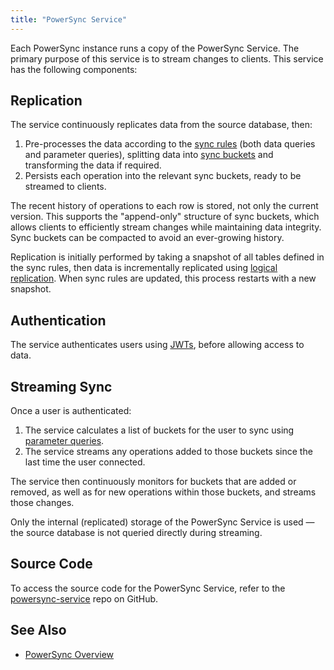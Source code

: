 ```yaml
---
title: "PowerSync Service"
---
```


Each PowerSync instance runs a copy of the PowerSync Service. The primary purpose of this service is to stream changes to clients.
This service has the following components:

## Replication

The service continuously replicates data from the source database, then:

1. Pre-processes the data according to the [sync rules](/usage/sync-rules) (both data queries and parameter queries), splitting data into [sync buckets](/usage/sync-rules/organize-data-into-buckets) and transforming the data if required.
2. Persists each operation into the relevant sync buckets, ready to be streamed to clients.

The recent history of operations to each row is stored, not only the current version. This supports the "append-only" structure of sync buckets, which allows clients to efficiently stream changes while maintaining data integrity. Sync buckets can be compacted to avoid an ever-growing history.

Replication is initially performed by taking a snapshot of all tables defined in the sync rules, then data is incrementally replicated using [logical replication](https://www.postgresql.org/docs/current/logical-replication.html). When sync rules are updated, this process restarts with a new snapshot.

## Authentication

The service authenticates users using [JWTs](/installation/authentication-setup), before allowing access to data.

## Streaming Sync

Once a user is authenticated:

1. The service calculates a list of buckets for the user to sync using [parameter queries](/usage/sync-rules/parameter-queries).
2. The service streams any operations added to those buckets since the last time the user connected.

The service then continuously monitors for buckets that are added or removed, as well as for new operations within those buckets, and streams those changes.

Only the internal (replicated) storage of the PowerSync Service is used — the source database is not queried directly during streaming.

## Source Code

To access the source code for the PowerSync Service, refer to the [powersync-service](https://github.com/powersync-ja/powersync-service) repo on GitHub.

## See Also

* [PowerSync Overview](/intro/powersync-overview)
